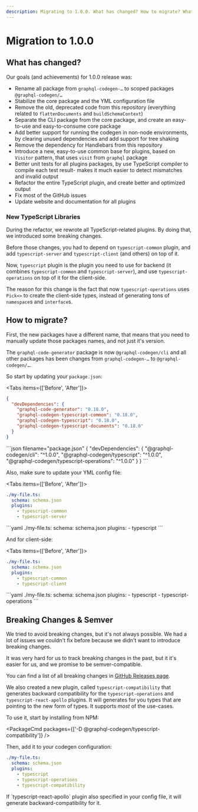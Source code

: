 ```yaml
---
description: Migrating to 1.0.0. What has changed? How to migrate? What are the new features?
---
```



# Migration to 1.0.0

## What has changed?

Our goals (and achievements) for 1.0.0 release was:

- Rename all package from `graphql-codegen-…` to scoped packages `@graphql-codegen/…`
- Stabilize the core package and the YML configuration file
- Remove the old, deprecated code from this repository (everything related to `flattenDocuments` and `buildSchemaContext`)
- Separate the CLI package from the core package, and create an easy-to-use and easy-to-consume core package
- Add better support for running the codegen in non-node environments, by clearing unused dependencies and add support for tree shaking
- Remove the dependency for Handlebars from this repository
- Introduce a new, easy-to-use common base for plugins, based on `Visitor` pattern, that uses `visit` from `graphql` package
- Better unit tests for all plugins packages, by use TypeScript compiler to compile each test result- makes it much easier to detect mismatches and invalid output
- Refactor the entire TypeScript plugin, and create better and optimized output
- Fix most of the GitHub issues
- Update website and documentation for all plugins

### New TypeScript Libraries

During the refactor, we rewrote all TypeScript-related plugins. By doing that, we introduced some breaking changes.

Before those changes, you had to depend on `typescript-common` plugin, and add `typescript-server` and `typescript-client` (and others) on top of it.

Now, `typescript` plugin is the plugin you need to use for backend (it combines `typescript-common` and `typescript-server`), and use `typescript-operations` on top of it for the client-side.

The reason for this change is the fact that now `typescript-operations` uses `Pick<>` to create the client-side types, instead of generating tons of `namespace`s and `interface`s.

## How to migrate?

First, the new packages have a different name, that means that you need to manually update those packages names, and not just it's version.

The `graphql-code-generator` package is now `@graphql-codegen/cli` and all other packages has been changes from `graphql-codegen-…` to `@graphql-codegen/…`.

So start by updating your `package.json`:

<Tabs items={['Before', 'After']}>
<Tab>
```json filename="package.json"
{
  "devDependencies": {
    "graphql-code-generator": "0.18.0",
    "graphql-codegen-typescript-common": "0.18.0",
    "graphql-codegen-typescript": "0.18.0",
    "graphql-codegen-typescript-documents": "0.18.0"
  }
}
```
</Tab>

<Tab>
```json filename="package.json"
{
  "devDependencies": {
    "@graphql-codegen/cli": "^1.0.0",
    "@graphql-codegen/typescript": "^1.0.0",
    "@graphql-codegen/typescript-operations": "^1.0.0"
  }
}
```
</Tab>
</Tabs>

Also, make sure to update your YML config file:

<Tabs items={['Before', 'After']}>
<Tab>
```yaml
./my-file.ts:
  schema: schema.json
  plugins:
    - typescript-common
    - typescript-server
```
</Tab>

<Tab>
```yaml
./my-file.ts:
  schema: schema.json
  plugins:
    - typescript
```
</Tab>
</Tabs>

And for client-side:

<Tabs items={['Before', 'After']}>
<Tab>
```yaml
./my-file.ts:
  schema: schema.json
  plugins:
    - typescript-common
    - typescript-client
```
</Tab>

<Tab>
```yaml
./my-file.ts:
  schema: schema.json
  plugins:
    - typescript
    - typescript-operations
```
</Tab>
</Tabs>

## Breaking Changes & Semver

We tried to avoid breaking changes, but it's not always possible. We had a lot of issues we couldn't fix before because we didn't want to introduce breaking changes.

It was very hard for us to track breaking changes in the past, but it it's easier for us, and we promise to be semver-compatible.

You can find a list of all breaking changes in [GitHub Releases page](https://github.com/dotansimha/graphql-code-generator/releases).

We also created a new plugin, called `typescript-compatibility` that generates backward compatibility for the `typescript-operations` and `typescript-react-apollo` plugins.
It will generates for you types that are pointing to the new form of types. It supports _most_ of the use-cases.

To use it, start by installing from NPM:

<PackageCmd packages={['-D @graphql-codegen/typescript-compatibility']} />

Then, add it to your codegen configuration:

```yaml
./my-file.ts:
  schema: schema.json
  plugins:
    - typescript
    - typescript-operations
    - typescript-compatibility
```

<Callout>
  If `typescript-react-apollo` plugin also specified in your config file, it will generate backward-compatibility for
  it.
</Callout>
